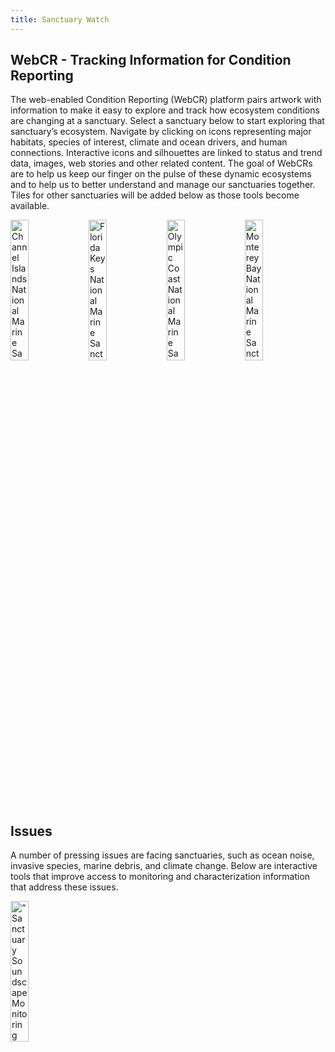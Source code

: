 ```yaml
---
title: Sanctuary Watch
---
```


## WebCR - Tracking Information for Condition Reporting

The web-enabled Condition Reporting (WebCR) platform pairs artwork with information to make it easy to explore and track how ecosystem conditions are changing at a sanctuary. Select a sanctuary below to start exploring that sanctuary’s ecosystem. Navigate by clicking on icons representing major habitats, species of interest, climate and ocean drivers, and human connections. Interactive icons and silhouettes are linked to status and trend data, images, web stories and other related content. The goal of WebCRs are to help us keep our finger on the pulse of these dynamic ecosystems and to help us to better understand and manage our sanctuaries together. Tiles for other sanctuaries will be added below as those tools become available.

[![Channel Islands National Marine Sanctuary](images/tmp-card-cinms.png){width=24%}](https://noaa-onms.github.io/cinms/) [![Florida Keys National Marine Sanctuary](images/tmp-card-fk.png){width=24%}](https://noaa-iea.github.io/fk-esr-info/infographic.html) [![Olympic Coast National Marine Sanctuary](images/tmp-card-ocnms.png){width=24%}](https://noaa-onms.github.io/ocnms/) ![Monterey Bay National Marine Sanctuary](images/tmp-card-mbnms.png){width=24%}

## Issues

A number of pressing issues are facing sanctuaries, such as ocean noise, invasive species, marine debris, and climate change. Below are interactive tools that improve access to monitoring and characterization information that address these issues. 

[!["Sanctuary Soundscape Monitoring Project"](images/tmp-card_issue-sanctsound2.png){width=24%}](https://sanctsound.ioos.us/){target="_blank"}
